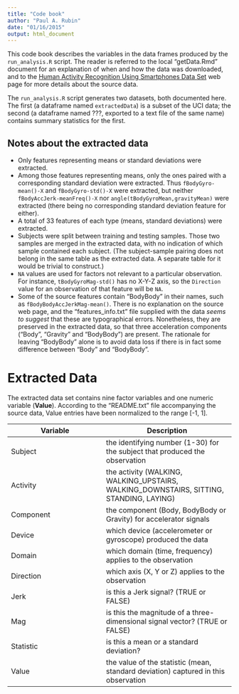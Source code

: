 ```yaml
---
title: "Code book"
author: "Paul A. Rubin"
date: "01/16/2015"
output: html_document
---
```


This code book describes the variables in the data frames produced by the `run_analysis.R` script. The reader is referred to the local "getData.Rmd" document for an explanation of when and how the data was downloaded, and to the [Human Activity Recognition Using Smartphones Data Set](http://archive.ics.uci.edu/ml/datasets/Human+Activity+Recognition+Using+Smartphones) web page for more details about the source data.

The `run_analysis.R` script generates two datasets, both documented here. The first (a dataframe named `extractedData`) is a subset of the UCI data; the second (a dataframe named ???, exported to a text file of the same name) contains summary statistics for the first.

## Notes about the extracted data
* Only features representing means or standard deviations were extracted.
* Among those features representing means, only the ones paired with a corresponding standard deviation were extracted. Thus `fBodyGyro-mean()-X` and `fBodyGyro-std()-X` were extracted, but neither `fBodyAccJerk-meanFreq()-X` nor `angle(tBodyGyroMean,gravityMean)` were extracted (there being no corresponding standard deviation feature for either).
* A total of 33 features of each type (means, standard deviations) were extracted.
* Subjects were split between training and testing samples. Those two samples are merged in the extracted data, with no indication of which sample contained each subject. (The subject-sample pairing does not belong in the same table as the extracted data. A separate table for it would be trivial to construct.)
* `NA` values are used for factors not relevant to a particular observation. For instance, `tBodyGyroMag-std()` has no X-Y-Z axis, so the `Direction` value for an observation of that feature will be `NA`.
* Some of the source features contain "BodyBody" in their names, such as `fBodyBodyAccJerkMag-mean()`. There is no explanation on the source web page, and the "features_info.txt" file supplied with the data _seems to suggest_ that these are typographical errors. Nonetheless, they are preserved in the extracted data, so that three acceleration components ("Body", "Gravity" and "BodyBody") are present. The rationale for leaving "BodyBody" alone is to avoid data loss if there is in fact some difference between "Body" and "BodyBody".

# Extracted Data

The extracted data set contains nine factor variables and one numeric variable (**Value**). According to the "README.txt" file accompanying the source data, Value entries have been normalized to the range [-1, 1].

Variable | Description
---------|------------
Subject | the identifying number (1-30) for the subject that produced the observation
Activity | the activity (WALKING, WALKING_UPSTAIRS, WALKING_DOWNSTAIRS, SITTING, STANDING, LAYING)
Component | the component (Body, BodyBody or Gravity) for accelerator signals 
Device | which device (accelerometer or gyroscope) produced the data
Domain | which domain (time, frequency) applies to the observation
Direction | which axis (X, Y or Z) applies to the observation
Jerk | is this a Jerk signal? (TRUE or FALSE)
Mag | is this the magnitude of a three-dimensional signal vector? (TRUE or FALSE)
Statistic | is this a mean or a standard deviation?
Value | the value of the statistic (mean, standard deviation) captured in this observation
